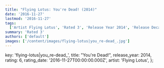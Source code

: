 ```yaml
---
title: "Flying Lotus: You're Dead! (2014)"
date: '2016-11-27'
lastmod: '2016-11-27'
tags:
  ['Artist Flying Lotus', 'Rated 3', 'Release Year 2014', 'Release Decade 2010']
summary: 'Rated 3'
authors: ['default']
images: ['/content/images/flying-lotus|you_re-dead_.jpg']
---
```


  key: 'flying-lotus|you_re-dead_',
  title: "You're Dead!",
  release_year: 2014,
  rating: 6,
  rating_date: '2016-11-27T00:00:00.000Z',
  artist: 'Flying Lotus',
};

<MusicRating data={data} />
